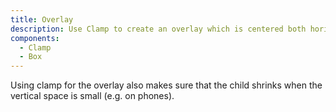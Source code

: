 ```yaml
---
title: Overlay
description: Use Clamp to create an overlay which is centered both horizontally and vertically.
components:
  - Clamp
  - Box
---
```



<CodeEditor
  defaultExpanded
  code={Component}
/>

Using clamp for the overlay also makes sure that the child shrinks when the vertical space is small (e.g. on phones).
